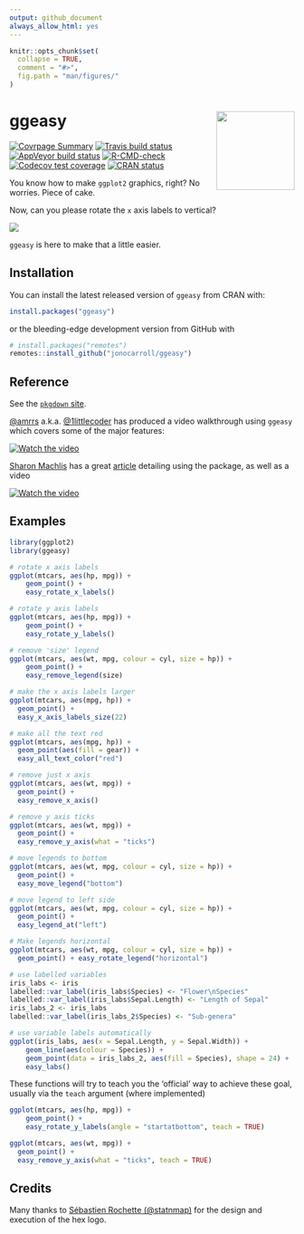 ```yaml
---
output: github_document
always_allow_html: yes
---
```


<!-- README.md is generated from README.Rmd. Please edit that file -->

```r
knitr::opts_chunk$set(
  collapse = TRUE,
  comment = "#>",
  fig.path = "man/figures/"
)
```

# ggeasy <img src='man/figures/logo.gif' align="right" height="138.5" />
<!-- http://www.clker.com/clipart-2-puzzle-pieces-connected.html --> 

[![Covrpage Summary](https://img.shields.io/badge/covrpage-Last_Build_2023_03_11-brightgreen.svg)](https://github.com/jonocarroll/ggeasy/blob/master/tests/README.md)
[![Travis build status](https://travis-ci.org/jonocarroll/ggeasy.svg?branch=master)](https://travis-ci.org/jonocarroll/ggeasy)
[![AppVeyor build status](https://ci.appveyor.com/api/projects/status/github/jonocarroll/ggeasy?branch=master&svg=true)](https://ci.appveyor.com/project/jonocarroll/ggeasy)
[![R-CMD-check](https://github.com/jonocarroll/ggeasy/workflows/R-CMD-check/badge.svg)](https://github.com/jonocarroll/ggeasy/actions)
[![Codecov test coverage](https://codecov.io/gh/jonocarroll/ggeasy/branch/master/graph/badge.svg)](https://codecov.io/gh/jonocarroll/ggeasy?branch=master)
[![CRAN status](https://www.r-pkg.org/badges/version/ggeasy)](https://CRAN.R-project.org/package=ggeasy)

You know how to make `ggplot2` graphics, right? No worries. Piece of cake.

Now, can you please rotate the `x` axis labels to vertical?

![](https://raw.githubusercontent.com/jonocarroll/ggeasy/master/inst/media/xkcd.png)
<!-- ![](https://raw.githubusercontent.com/jonocarroll/ggeasy/master/inst/media/winona.gif) -->
<!-- ![](https://raw.githubusercontent.com/jonocarroll/ggeasy/master/inst/media/sherlock.gif) -->

`ggeasy` is here to make that a little easier.

## Installation

You can install the latest released version of `ggeasy` from CRAN with:

```r
install.packages("ggeasy")
```

or the bleeding-edge development version from GitHub with

```r
# install.packages("remotes")
remotes::install_github("jonocarroll/ggeasy")
```

## Reference

See the [`pkgdown` site](https://jonocarroll.github.io/ggeasy/).

[\@amrrs](https://github.com/amrrs) a.k.a. [\@1littlecoder](https://twitter.com/1littlecoder) has produced a video walkthrough using `ggeasy` which covers some of the major features:

[![Watch the video](https://img.youtube.com/vi/iAH1GJoBZmI/maxresdefault.jpg)](https://youtu.be/iAH1GJoBZmI)

[Sharon Machlis](https://www.infoworld.com/author/Sharon-Machlis/) has a great [article](https://www.infoworld.com/article/3533453/easier-ggplot-with-the-ggeasy-r-package.html) detailing using the package, as well as a video

[![Watch the video](https://img.youtube.com/vi/-2ZvQQ583pI/maxresdefault.jpg)](https://www.youtube.com/watch?v=-2ZvQQ583pI)

## Examples

```r
library(ggplot2)
library(ggeasy)

# rotate x axis labels
ggplot(mtcars, aes(hp, mpg)) + 
    geom_point() + 
    easy_rotate_x_labels()

# rotate y axis labels
ggplot(mtcars, aes(hp, mpg)) + 
    geom_point() + 
    easy_rotate_y_labels()

# remove 'size' legend
ggplot(mtcars, aes(wt, mpg, colour = cyl, size = hp)) +
    geom_point() +
    easy_remove_legend(size)

# make the x axis labels larger
ggplot(mtcars, aes(mpg, hp)) +
  geom_point() +
  easy_x_axis_labels_size(22)

# make all the text red
ggplot(mtcars, aes(mpg, hp)) +
  geom_point(aes(fill = gear)) +
  easy_all_text_color("red")

# remove just x axis
ggplot(mtcars, aes(wt, mpg)) +
  geom_point() + 
  easy_remove_x_axis()

# remove y axis ticks
ggplot(mtcars, aes(wt, mpg)) +
  geom_point() + 
  easy_remove_y_axis(what = "ticks")

# move legends to bottom
ggplot(mtcars, aes(wt, mpg, colour = cyl, size = hp)) +
  geom_point() + 
  easy_move_legend("bottom")

# move legend to left side
ggplot(mtcars, aes(wt, mpg, colour = cyl, size = hp)) +
  geom_point() +
  easy_legend_at("left")

# Make legends horizontal
ggplot(mtcars, aes(wt, mpg, colour = cyl, size = hp)) +
  geom_point() + easy_rotate_legend("horizontal")

# use labelled variables
iris_labs <- iris
labelled::var_label(iris_labs$Species) <- "Flower\nSpecies"
labelled::var_label(iris_labs$Sepal.Length) <- "Length of Sepal"
iris_labs_2 <- iris_labs
labelled::var_label(iris_labs_2$Species) <- "Sub-genera"

# use variable labels automatically
ggplot(iris_labs, aes(x = Sepal.Length, y = Sepal.Width)) +
    geom_line(aes(colour = Species)) + 
    geom_point(data = iris_labs_2, aes(fill = Species), shape = 24) +
    easy_labs()
```

These functions will try to teach you the 'official' way to achieve these goal, 
usually via the `teach` argument (where implemented)

```r
ggplot(mtcars, aes(hp, mpg)) + 
    geom_point() + 
    easy_rotate_y_labels(angle = "startatbottom", teach = TRUE)

ggplot(mtcars, aes(wt, mpg)) +
  geom_point() + 
  easy_remove_y_axis(what = "ticks", teach = TRUE)
```

## Credits

Many thanks to [Sébastien Rochette (\@statnmap)](https://statnmap.com/) for 
the design and execution of the hex logo.
